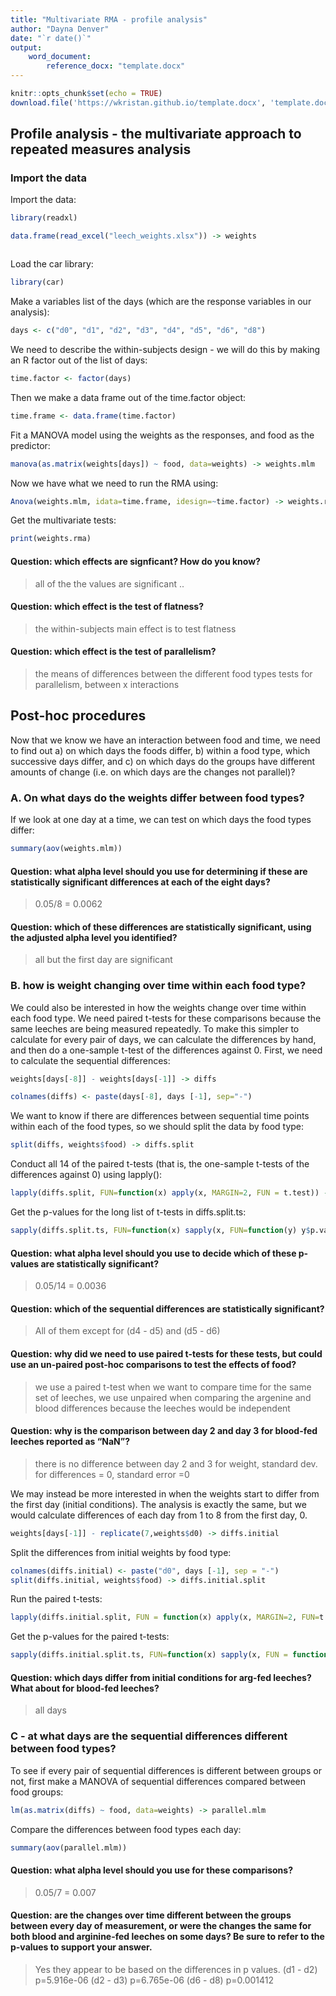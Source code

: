 ---
title: "Multivariate RMA - profile analysis"
author: "Dayna Denver"
date: "`r date()`"
output: 
    word_document: 
        reference_docx: "template.docx"
---

```{r setup, include=FALSE}
knitr::opts_chunk$set(echo = TRUE)
download.file('https://wkristan.github.io/template.docx', 'template.docx', mode = 'wb')
```

## Profile analysis - the multivariate approach to repeated measures analysis

### Import the data

Import the data:

```{r import.leech.data}
library(readxl)

data.frame(read_excel("leech_weights.xlsx")) -> weights



```

Load the car library:

```{r library.car}
library(car)


```

Make a variables list of the days (which are the response variables in our analysis):

```{r make.variables.list}
days <- c("d0", "d1", "d2", "d3", "d4", "d5", "d6", "d8")


```

We need to describe the within-subjects design - we will do this by making an R factor out of the list of days:

```{r time.factor}
time.factor <- factor(days)


```

Then we make a data frame out of the time.factor object:

```{r time.frame}
time.frame <- data.frame(time.factor)


```

Fit a MANOVA model using the weights as the responses, and food as the predictor:

```{r manova.model}
manova(as.matrix(weights[days]) ~ food, data=weights) -> weights.mlm


```

Now we have what we need to run the RMA using:

```{r run.rma}
Anova(weights.mlm, idata=time.frame, idesign=~time.factor) -> weights.rma


```

Get the multivariate tests:

```{r multivariate.table}
print(weights.rma)


```

#### Question: which effects are signficant? How do you know?

> all of the the values are significant 
..

#### Question: which effect is the test of flatness?

> the within-subjects main effect is to test flatness

#### Question: which effect is the test of parallelism?

> the means of differences between the different food types tests for parallelism, between x interactions

## Post-hoc procedures

Now that we know we have an interaction between food and time, we need to find out a) on which days the foods differ, b) within a food type, which successive days differ, and c) on which days do the groups have different amounts of change (i.e. on which days are the changes not parallel)?

### A. On what days do the weights differ between food types?

If we look at one day at a time, we can test on which days the food types differ:

```{r differences.in.weight.each.day}
summary(aov(weights.mlm))


```

#### Question: what alpha level should you use for determining if these are statistically significant differences at each of the eight days?

> 0.05/8 = 0.0062

#### Question: which of these differences are statistically significant, using the adjusted alpha level you identified?

> all but the first day are significant 

### B. how is weight changing over time within each food type?

We could also be interested in how the weights change over time within each food type. We need paired t-tests for these comparisons because the same leeches are being measured repeatedly. To make this simpler to calculate for every pair of days, we can calculate the differences by hand, and then do a one-sample t-test of the differences against 0. First, we need to calculate the sequential differences:

```{r calculate.sequential.diffs}
weights[days[-8]] - weights[days[-1]] -> diffs

colnames(diffs) <- paste(days[-8], days [-1], sep="-")

```

We want to know if there are differences between sequential time points within each of the food types, so we should split the data by food type:

```{r split.the.diffs.by.food.type}
split(diffs, weights$food) -> diffs.split


```

Conduct all 14 of the paired t-tests (that is, the one-sample t-tests of the differences against 0) using lapply():

```{r paired.t.tests}
lapply(diffs.split, FUN=function(x) apply(x, MARGIN=2, FUN = t.test)) -> diffs.split.ts


```

Get the p-values for the long list of t-tests in diffs.split.ts:

```{r sapply.command.for.p.values}
sapply(diffs.split.ts, FUN=function(x) sapply(x, FUN=function(y) y$p.value))


```

#### Question: what alpha level should you use to decide which of these p-values are statistically significant?

> 0.05/14 = 0.0036

#### Question: which of the sequential differences are statistically significant?

> All of them except for (d4 - d5) and (d5 - d6)

#### Question: why did we need to use paired t-tests for these tests, but could use an un-paired post-hoc comparisons to test the effects of food?

> we use a paired t-test when we want to compare time for the same set of leeches, we use unpaired when comparing the argenine and blood differences because the leeches would be independent 

#### Question: why is the comparison between day 2 and day 3 for blood-fed leeches reported as "NaN"?

> there is no difference between day 2 and 3 for weight, standard dev. for differences = 0, standard error =0

We may instead be more interested in when the weights start to differ from the first day (initial conditions). The analysis is exactly the same, but we would calculate differences of each day from 1 to 8 from the first day, 0.

```{r diffs.from.initial}
weights[days[-1]] - replicate(7,weights$d0) -> diffs.initial


```

Split the differences from initial weights by food type:

```{r split.diffs.from.initial}
colnames(diffs.initial) <- paste("d0", days [-1], sep = "-")
split(diffs.initial, weights$food) -> diffs.initial.split


```

Run the paired t-tests:

```{r paired.t.diffs.from.initial}
lapply(diffs.initial.split, FUN = function(x) apply(x, MARGIN=2, FUN=t.test)) -> diffs.initial.split.ts


```

Get the p-values for the paired t-tests:

```{r sapply.for.diffs.from.initial.pvals}
sapply(diffs.initial.split.ts, FUN=function(x) sapply(x, FUN = function(y) y$p.value))


```

#### Question: which days differ from initial conditions for arg-fed leeches? What about for blood-fed leeches?

> all days 

### C - at what days are the sequential differences different between food types?

To see if every pair of sequential differences is different between groups or not, first make a MANOVA of sequential differences compared between food groups:

```{r diffs.by.group}
lm(as.matrix(diffs) ~ food, data=weights) -> parallel.mlm


```

Compare the differences between food types each day:

```{r compare.diffs.each.day}
summary(aov(parallel.mlm))


```

#### Question: what alpha level should you use for these comparisons?

> 0.05/7 = 0.007

#### Question: are the changes over time different between the groups between every day of measurement, or were the changes the same for both blood and arginine-fed leeches on some days? Be sure to refer to the p-values to support your answer.

> Yes they appear to be based on the differences in p values. 
(d1 - d2) p=5.916e-06
(d2 - d3) p=6.765e-06
(d6 - d8) p=0.001412